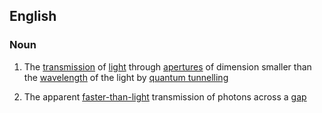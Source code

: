 ==English==

===Noun===
{{en-noun|sg=[[photon]] [[tunnelling]]|-}}

#{{physics}} The [[transmission]] of [[light]] through [[aperture]]s of dimension smaller than the [[wavelength]] of the light by [[quantum tunnelling]]
#{{physics}} The apparent [[faster-than-light]] transmission of photons across a [[gap]]
